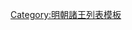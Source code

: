 {{ming|title=明朝西河國諸王|ed=西河國|head=[[正统 (年号)|正統]]二年（[[1437年]]）封于山西[[平陽府]]。|
{{ming/title}}
{{ming/list|西河靖恭王|[[朱美埻]]|朱濟熺、庶四子|[[1437年]]—[[1456年]]|正統二年封，別城平陽府。[[景泰 (年号)|景泰]]七年薨。}}
{{ming/list|西河順簡王|[[朱鍾鑅]]|朱美埻、嫡一子|[[1457年]]—[[1484年]]|[[天顺 (明朝)|天順]]元年襲封。[[成化]]二十年薨。}}
{{ming/list|西河恭定王|[[朱奇溯]]|朱鍾鑅、庶一子|[[1491年]]—[[1558年]]|[[弘治 (明朝)|弘治]]四年襲封。[[嘉靖]]三十六年薨。}}
{{ming/list|西河康懿王|[[朱表相]]|朱奇溯、嫡一子|[[1560年]]—[[1587年]]|嘉靖三十八年襲封。[[萬曆]]十五年薨。}}
{{ming/list|西河王|[[朱知燧]]|朱表相、庶一子|[[1590年]]—[[1597年]]前|[[隆庆 (明朝)|隆慶]]六年封[[长子 (封号)|長子]]。萬曆十八年襲封，薨。}}
{{ming/list|西河王|[[朱新甄]]|朱知燧、嫡一子|[[1597年]]—？年|萬曆二十五年封長子，同年襲封。}}
{{ming/list|西河王|[[朱敏淦]]||？年—[[1646年]]|不知何年襲封。[[隆武]]二年八月薨。}}
}}<noinclude>
[[Category:明朝諸王列表模板]]
</noinclude>